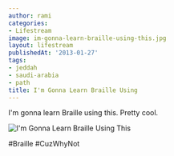 ```yaml
---
author: rami
categories:
- Lifestream
image: im-gonna-learn-braille-using-this.jpg
layout: lifestream
publishedAt: '2013-01-27'
tags:
- jeddah
- saudi-arabia
- path
title: I'm Gonna Learn Braille Using
---
```


I'm gonna learn Braille using this. Pretty cool. 

![I'm Gonna Learn Braille Using This](/assets/images/content/lifestream/im-gonna-learn-braille-using-this.jpg)

#Braille #CuzWhyNot
